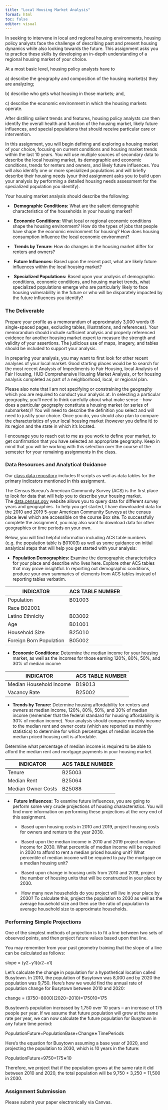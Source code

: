 ```yaml
---
title: "Local Housing Market Analysis"
format: html
toc: false
editor: visual
---
```


In seeking to intervene in local and regional housing environments, housing policy analysts face the challenge of describing past and present housing dynamics while also looking towards the future. This assignment asks you to practice these skills by developing an in-depth understanding of a regional housing market of your choice.

At a most basic level, housing policy analysts have to

a\) describe the geography and composition of the housing market(s) they are analyzing;

b\) describe who gets what housing in those markets; and,

c\) describe the economic environment in which the housing markets operate.

After distilling salient trends and features, housing policy analysts can then identify the overall health and function of the housing market, likely future influences, and special populations that should receive particular care or intervention.

In this assignment, you will begin defining and exploring a housing market of your choice, focusing on current conditions and housing market trends within the last 10 years. You will use multiple sources of secondary data to describe the local housing market, its demographic and economic conditions, trends for renters and owners, and likely future influences. You will also identify one or more specialized populations and will briefly describe their housing needs (your third assignment asks you to build upon your analysis by performing a detailed housing needs assessment for the specialized population you identify).

Your housing market analysis should describe the following:

-    **Demographic Conditions:** What are the salient demographic characteristics of the households in your housing market?

-    **Economic Conditions:** What local or regional economic conditions shape the housing environment? How do the types of jobs that people have shape the economic environment for housing? How does housing consumption influence the local economic environment?

-    **Trends by Tenure:** How do changes in the housing market differ for renters and owners?

-    **Future Influences:** Based upon the recent past, what are likely future influences within the local housing market?

-    **Specialized Populations:** Based upon your analysis of demographic conditions, economic conditions, and housing market trends, what specialized populations emerge who are particularly likely to face housing vulnerability in the future or who will be disparately impacted by the future influences you identify?

### The Deliverable 

Prepare your profile as a memorandum of approximately 3,000 words (6 single-spaced pages, excluding tables, illustrations, and references). Your memorandum should include sufficient analysis and properly referenced evidence for another housing market expert to measure the strength and validity of your assertions. The judicious use of maps, imagery, and tables should be included to support your analysis.

In preparing your analysis, you may want to first look for other recent analyses of your local market. Good starting places would be to search for the most recent Analysis of Impediments to Fair Housing, local Analysis of Fair Housing, HUD Comprehensive Housing Market Analysis, or for housing analysis completed as part of a neighborhood, local, or regional plan.

Please also note that I am not specifying or constraining the geography which you are required to conduct your analysis at. In selecting a particular geography, you'll need to think carefully about what make sense -- how does a particular geography constitute a housing market (or series of submarkets)? You will need to describe the definition you select and will need to justify your choice. Once you do, you should also plan to compare the characteristics of your local housing market (however you define it) to its region and the state in which it's located.

I encourage you to reach out to me as you work to define your market, to get confirmation that you have selected an appropriate geography. Keep in mind that you will be working with this selection over the course of the semester for your remaining assignments in the class.

### Data Resources and Analytical Guidance 

Our [class data repository](https://github.com/agreen4/UP-473-S22-Code) includes R scripts as well as data tables for the primary indicators mentioned in this assignment.

The Census Bureau's American Community Survey (ACS) is the first place to look for data that will help you to describe your housing market. The [data.census.gov](https://data.census.gov/) website allows you to query data for different survey years and geographies. To help you get started, I have downloaded data for the 2010 and 2019 5-year American Community Surveys at the census place level which are accessible on the course Box site. To successfully complete the assignment, you may also want to download data for other geographies or time periods on your own.

Below, you will find helpful information including ACS table numbers (e.g. the population table is B01003) as well as some guidance on initial analytical steps that will help you get started with your analysis:

-   **Population Demographics:** Examine the demographic characteristics for your place and describe who lives here. Explore other ACS tables that may prove insightful. In reporting out demographic conditions, produce your own summaries of elements from ACS tables instead of reporting tables verbatim.

| **INDICATOR**           | **ACS TABLE NUMBER** |
|-------------------------|----------------------|
| Population              | B01003               |
| Race B02001             |                      |
| Latino Ethnicity        | B03002               |
| Age                     | B01001               |
| Household Size          | B25010               |
| Foreign Born Population | B05002               |

-   **Economic Conditions:** Determine the median income for your housing market, as well as the incomes for those earning 120%, 80%, 50%, and 30% of median income

| **INDICATOR**           | **ACS TABLE NUMBER** |
|-------------------------|----------------------|
| Median Household Income | B19013               |
| Vacancy Rate            | B25002               |

-   **Trends by Tenure:** Determine housing affordability for renters and owners at median income, 120%, 80%, 50%, and 30% of median income (remember that the federal standard for housing affordability is 30% of median income). Your analysis should compare monthly income to the median rent and owner costs (which are reported as monthly statistics) to determine for which percentages of median income the median priced housing unit is affordable.

Determine what percentage of median income is required to be able to afford the median rent and mortgage payments in your housing market.

| **INDICATOR**      | **ACS TABLE NUMBER** |
|--------------------|----------------------|
| Tenure             | B25003               |
| Median Rent        | B25064               |
| Median Owner Costs | B25088               |

-    **Future Influences:** To examine future influences, you are going to perform some very crude projections of housing characteristics. You will find more information on performing these projections at the very end of this assignment.

    -    Based upon housing costs in 2010 and 2019, project housing costs for owners and renters to the year 2030.

    -    Based upon the median income in 2010 and 2019 project median income for 2030. What percentile of median income will be required in 2030 to afford to rent a median priced housing unit? What percentile of median income will be required to pay the mortgage on a median housing unit?

    -    Based upon change in housing units from 2010 and 2019, project the number of housing units that will be constructed in your place by 2030.

    -    How many new households do you project will live in your place by 2030? To calculate this, project the population to 2030 as well as the average household size and then use the ratio of population to average household size to approximate households.

### Performing Simple Projections 

One of the simplest methods of projection is to fit a line between two sets of observed points, and then project future values based upon that line.

You may remember from your past geometry training that the slope of a line can be calculated as follows:

slope = (y2−y1)(x2−x1)

Let's calculate the change in population for a hypothetical location called Busytown. In 2010, the population of Busytown was 8,000 and by 2020 the population was 9,750. Here's how we would find the annual rate of population change for Busytown between 2010 and 2020:

change = (9750−8000)(2020−2010)=175010=175

Busytown's population increased by 1,750 over 10 years -- an increase of 175 people per year. If we assume that future population will grow at the same rate per year, we can now calculate the future population for Busytown in any future time period:

PopulationFuture=PopulationBase+Change∗TimePeriods

Here's the equation for Busytown assuming a base year of 2020, and projecting the population to 2030, which is 10 years in the future:

PopulationFuture=9750+175∗10

Therefore, we project that if the population grows at the same rate it did between 2010 and 2020, the total population will be 9,750 + 3,250 = 11,500 in 2030.

### Assignment Submission 

Please submit your paper electronically via Canvas.

\
